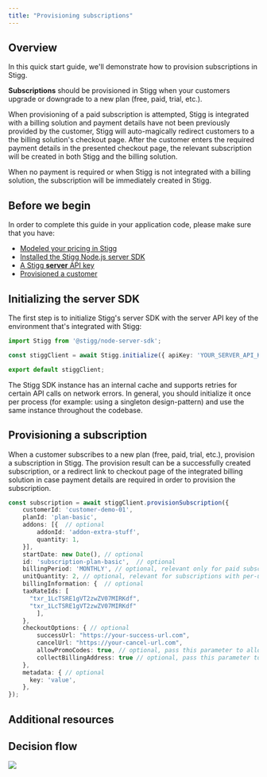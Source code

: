 ```yaml
---
title: "Provisioning subscriptions"
---
```


## Overview

In this quick start guide, we'll demonstrate how to provision subscriptions in Stigg.

**Subscriptions** should be provisioned in Stigg when your customers upgrade or downgrade to a new plan (free, paid, trial, etc.). 

When provisioning of a paid subscription is attempted, Stigg is integrated with a billing solution and payment details have not been previously provided by the customer, Stigg will auto-magically redirect customers to a the billing solution's checkout page. After the customer enters the required payment details in the presented checkout page, the relevant subscription will be created in both Stigg and the billing solution.

When no payment is required or when Stigg is not integrated with a billing solution, the subscription will be immediately created in Stigg.

  
## Before we begin

In order to complete this guide in your application code, please make sure that you have:

* [Modeled your pricing in Stigg](/modeling-your-pricing)
* [Installed the Stigg Node.js server SDK](/nodejs-sdk#initializing-the-sdk)
* [A Stigg **server** API key](/nodejs-sdk#retrieving-the-server-api-key)
* [Provisioned a customer](/provisioning-customers)
  
## Initializing the server SDK

The first step is to initialize Stigg's server SDK with the server API key of the environment that's integrated with Stigg:

```typescript TypeScript
import Stigg from '@stigg/node-server-sdk';

const stiggClient = await Stigg.initialize({ apiKey: 'YOUR_SERVER_API_KEY' });

export default stiggClient;
```

<Warning>
The Stigg SDK instance has an internal cache and supports retries for certain API calls on network errors. In general, you should initialize it once per process (for example: using a singleton design-pattern) and use the same instance throughout the codebase.
</Warning>

  
## Provisioning a subscription

When a customer subscribes to a new plan (free, paid, trial, etc.), provision a subscription in Stigg. The provision result can be a successfully created subscription, or a redirect link to checkout page of the integrated billing solution in case payment details are required in order to provision the subscription.

```typescript TypeScript
const subscription = await stiggClient.provisionSubscription({  
    customerId: 'customer-demo-01',  
    planId: 'plan-basic',  
    addons: [{  // optional
        addonId: 'addon-extra-stuff',  
        quantity: 1,  
    }],  
    startDate: new Date(), // optional
    id: 'subscription-plan-basic',  // optional
    billingPeriod: 'MONTHLY', // optional, relevant only for paid subscriptions  
    unitQuantity: 2, // optional, relevant for subscriptions with per-unit pricing  
    billingInformation: {  // optional
    taxRateIds: [  
      "txr_1LcTSRE1gVT2zwZV07MIRKdf",  
      "txr_1LcTSRE1gVT2zwZV07MIRKdf"  
        ],  
    },
    checkoutOptions: { // optional
        successUrl: "https://your-success-url.com",
        cancelUrl: "https://your-cancel-url.com",
        allowPromoCodes: true, // optional, pass this parameter to allow customer to use promo codes on checkout
        collectBillingAddress: true // optional, pass this parameter to collect billing address for invoice on checkout
    },
    metadata: { // optional
      key: 'value',  
    },
});
```

  
## Additional resources

<Card title="Stigg's backend integration" href="/backend-integration" icon="server"></Card>

## Decision flow

![](/images/6998840-image.png)